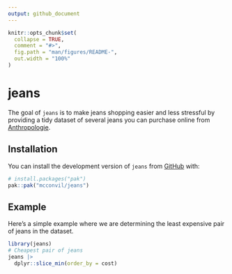 ```yaml
---
output: github_document
---
```


<!-- README.md is generated from README.Rmd. Please edit that file -->

```r
knitr::opts_chunk$set(
  collapse = TRUE,
  comment = "#>",
  fig.path = "man/figures/README-",
  out.width = "100%"
)
```

# jeans

The goal of `jeans` is to make jeans shopping easier and less stressful by providing a tidy dataset of several jeans you can purchase online from [Anthropologie](https://www.anthropologie.com/).


## Installation

You can install the development version of `jeans` from [GitHub](https://github.com/mcconvil/jeans) with:

```r
# install.packages("pak")
pak::pak("mcconvil/jeans")
```

## Example

Here's a simple example where we are determining the least expensive pair of jeans in the dataset.

```r
library(jeans)
# Cheapest pair of jeans
jeans |>
  dplyr::slice_min(order_by = cost)
```



